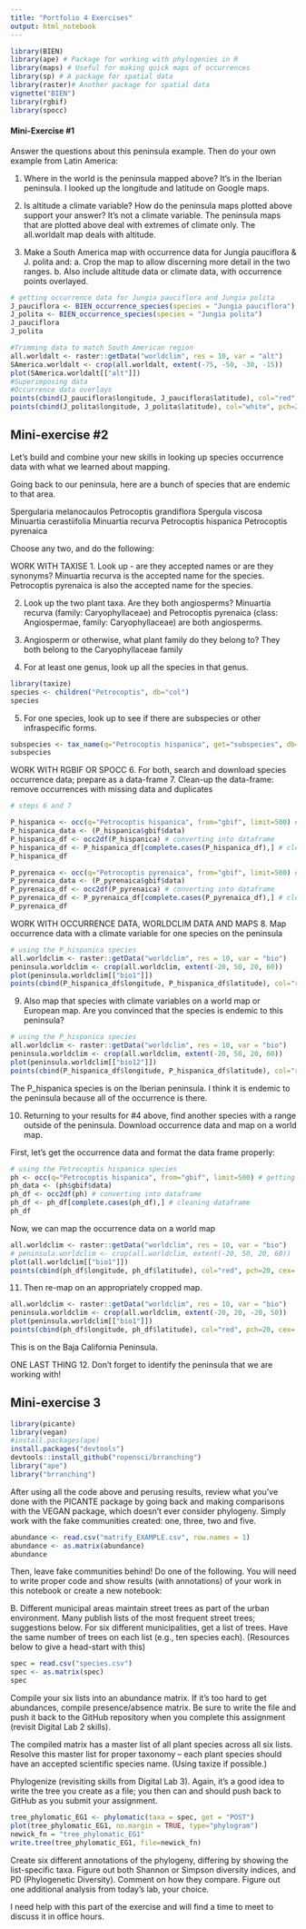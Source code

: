 ```yaml
---
title: "Portfolio 4 Exercises"
output: html_notebook
---
```


```r
library(BIEN)
library(ape) # Package for working with phylogenies in R
library(maps) # Useful for making quick maps of occurrences
library(sp) # A package for spatial data
library(raster)# Another package for spatial data 
vignette("BIEN")
library(rgbif)
library(spocc)
```

#### Mini-Exercise #1 

Answer the questions about this peninsula example. Then do your own example from Latin America:

1. Where in the world is the peninsula mapped above?
   It's in the Iberian peninsula. I looked up the longitude and latitude on Google maps.
   
2. Is altitude a climate variable? How do the peninsula maps plotted above support your answer?
   It's not a climate variable. The peninsula maps that are plotted above deal with extremes of climate only. The all.worldalt map deals with altitude.
   
3. Make a South America map with occurrence data for Jungia pauciflora & J. polita and:
          a. Crop the map to allow discerning more detail in the two ranges.
          b. Also include altitude data or climate data, with occurrence points overlayed.

```r
# getting occurrence data for Jungia pauciflora and Jungia polita
J_pauciflora <- BIEN_occurrence_species(species = "Jungia pauciflora")
J_polita <- BIEN_occurrence_species(species = "Jungia polita")
J_pauciflora
J_polita
```


```r
#Trimming data to match South American region
all.worldalt <- raster::getData("worldclim", res = 10, var = "alt")
SAmerica.worldalt <- crop(all.worldalt, extent(-75, -50, -30, -15))
plot(SAmerica.worldalt[["alt"]])
#Superimposing data
#Occurrence data overlays
points(cbind(J_pauciflora$longitude, J_pauciflora$latitude), col="red", pch=20, cex=.8)
points(cbind(J_polita$longitude, J_polita$latitude), col="white", pch=20, cex=.8)
```


## Mini-exercise #2

Let's build and combine your new skills in looking up species occurrence data with what we learned about mapping. 

Going back to our peninsula, here are a bunch of species that are endemic to that area.

Spergularia melanocaulos
Petrocoptis grandiflora
Spergula viscosa
Minuartia cerastiifolia
Minuartia recurva
Petrocoptis hispanica
Petrocoptis pyrenaica

Choose any two, and do the following:

WORK WITH TAXISE
1. Look up - are they accepted names or are they synonyms?
Minuartia recurva is the accepted name for the species. Petrocoptis pyrenaica is also the accepted name for the species.

2. Look up the two plant taxa. Are they both angiosperms?
Minuartia recurva (family: Caryophyllaceae) and Petrocoptis pyrenaica (class: Angiospermae, family: Caryophyllaceae) are both angiosperms.

3. Angiosperm or otherwise, what plant family do they belong to?
They both belong to the Caryophyllaceae family

4. For at least one genus, look up all the species in that genus.
```r
library(taxize)
species <- children("Petrocoptis", db="col")
species
```


5. For one species, look up to see if there are subspecies or other infraspecific forms.

```r
subspecies <- tax_name(q="Petrocoptis hispanica", get="subspecies", db="ncbi")
subspecies
```


WORK WITH RGBIF OR SPOCC
6. For both, search and download species occurrence data; prepare as a data-frame
7. Clean-up the data-frame:  remove occurrences with missing data and duplicates

```r
# steps 6 and 7

P_hispanica <- occ(q="Petrocoptis hispanica", from="gbif", limit=500) # getting occurrence data
P_hispanica_data <- (P_hispanica$gbif$data)
P_hispanica_df <- occ2df(P_hispanica) # converting into dataframe
P_hispanica_df <- P_hispanica_df[complete.cases(P_hispanica_df),] # cleaning dataframe
P_hispanica_df

P_pyrenaica <- occ(q="Petrocoptis pyrenaica", from="gbif", limit=500) # getting occurrence data
P_pyrenaica_data <- (P_pyrenaica$gbif$data)
P_pyrenaica_df <- occ2df(P_pyrenaica) # converting into dataframe
P_pyrenaica_df <- P_pyrenaica_df[complete.cases(P_pyrenaica_df),] # cleaning dataframe
P_pyrenaica_df
```


WORK WITH OCCURRENCE DATA, WORLDCLIM DATA AND MAPS
8. Map occurrence data with a climate variable for one species on the peninsula

```r
# using the P_hispanica species
all.worldclim <- raster::getData("worldclim", res = 10, var = "bio")
peninsula.worldclim <- crop(all.worldclim, extent(-20, 50, 20, 60))
plot(peninsula.worldclim[["bio1"]])
points(cbind(P_hispanica_df$longitude, P_hispanica_df$latitude), col="red", pch=20, cex=.8)
```

9. Also map that species with climate variables on a world map or European map. Are you convinced that the species is endemic to this peninsula?

```r
# using the P_hispanica species
all.worldclim <- raster::getData("worldclim", res = 10, var = "bio")
peninsula.worldclim <- crop(all.worldclim, extent(-20, 50, 20, 60))
plot(peninsula.worldclim[["bio12"]])
points(cbind(P_hispanica_df$longitude, P_hispanica_df$latitude), col="red", pch=20, cex=.8)
```

The P_hispanica species is on the Iberian peninsula. I think it is endemic to the peninsula because all of the occurrence is there.

10. Returning to your results for #4 above, find another species with a range outside of the  peninsula. Download occurrence data and map on a world map. 

First, let's get the occurrence data and format the data frame properly:
```r
# using the Petrocoptis hispanica species
ph <- occ(q="Petrocoptis hispanica", from="gbif", limit=500) # getting occurrence data
ph_data <- (ph$gbif$data)
ph_df <- occ2df(ph) # converting into dataframe
ph_df <- ph_df[complete.cases(ph_df),] # cleaning dataframe
ph_df
```

Now, we can map the occurrence data on a world map
```r
all.worldclim <- raster::getData("worldclim", res = 10, var = "bio")
# peninsula.worldclim <- crop(all.worldclim, extent(-20, 50, 20, 60))
plot(all.worldclim[["bio1"]])
points(cbind(ph_df$longitude, ph_df$latitude), col="red", pch=20, cex=.8)
```

11. Then re-map on an appropriately cropped map.

```r
all.worldclim <- raster::getData("worldclim", res = 10, var = "bio")
peninsula.worldclim <- crop(all.worldclim, extent(-20, 20, -20, 50))
plot(peninsula.worldclim[["bio1"]])
points(cbind(ph_df$longitude, ph_df$latitude), col="red", pch=20, cex=.8)
```

This is on the Baja California Peninsula.

ONE LAST THING
12. Don't forget to identify the peninsula that we are working with!


## Mini-exercise 3

```r
library(picante)
library(vegan)
#install.packages(ape)
install.packages("devtools")
devtools::install_github("ropensci/brranching")
library("ape")
library("brranching")
```


After using all the code above and perusing results, review what you've done with the PICANTE package by going back and making comparisons with the VEGAN package, which doesn't ever consider phylogeny. Simply work with the fake communities created: one, three, two and five.

```r
abundance <- read.csv("matrify_EXAMPLE.csv", row.names = 1)
abundance <- as.matrix(abundance)
abundance
```


Then, leave fake communities behind! Do one of the following. You will need to write proper code and show results (with annotations) of your work in this notebook or create a new notebook: 

B. Different municipal areas maintain street trees as part of the urban environment. Many publish lists of the most frequent street trees; suggestions below. For six different municipalities, get a list of trees. Have the same number of trees on each list (e.g., ten species each).  (Resources below to give a head-start with this)

```r
spec = read.csv("species.csv")
spec <- as.matrix(spec)
spec
```


Compile your six lists into an abundance matrix. If it's too hard to get abundances, compile presence/absence matrix. Be sure to write the file and push it back to the GitHub repository when you complete this assignment (revisit Digital Lab 2 skills). 

The compiled matrix has a master list of all plant species across all six lists. Resolve this master list for proper taxonomy -- each plant species should have an accepted scientific species name. (Using taxize if possible.)

Phylogenize (revisiting skills from Digital Lab 3). Again, it's a good idea to write the tree you create as a file; you then can and should push back to GitHub as you submit your assignment. 

```r
tree_phylomatic_EG1 <- phylomatic(taxa = spec, get = "POST")
plot(tree_phylomatic_EG1, no.margin = TRUE, type="phylogram")
newick_fn = "tree_phylomatic_EG1"
write.tree(tree_phylomatic_EG1, file=newick_fn)
```

Create six different annotations of the phylogeny, differing by showing the list-specific taxa. 
Figure out both Shannon or Simpson diversity indices, and PD (Phylogenetic Diversity). Comment on how they compare. Figure out one additional analysis from today's lab, your choice. 

I need help with this part of the exercise and will find a time to meet to discuss it in office hours.

